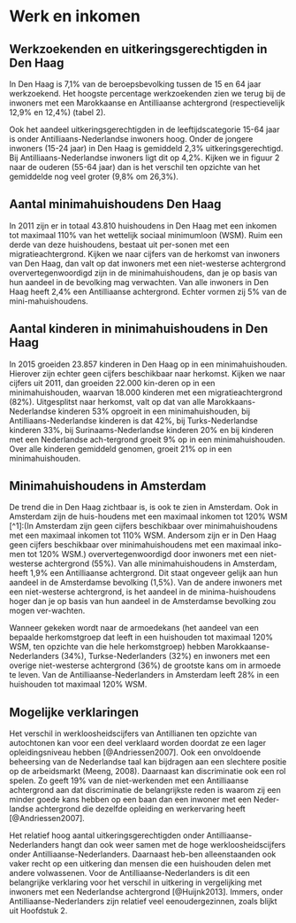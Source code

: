 # Werk en inkomen

## Werkzoekenden en uitkeringsgerechtigden in Den Haag   
In Den Haag is 7,1% van de beroepsbevolking tussen de 15 en 64 jaar werkzoekend. Het hoogste percentage werkzoekenden zien we terug bij de inwoners met een Marokkaanse en Antilliaanse achtergrond (respectievelijk 12,9% en 12,4%) (tabel 2).    

Ook het aandeel uitkeringsgerechtigden in de leeftijdscategorie 15-64 jaar is onder Antilliaans-Nederlandse inwoners hoog. Onder de jongere inwoners (15-24 jaar) in Den Haag is gemiddeld 2,3% uitkeringsgerechtigd. Bij Antilliaans-Nederlandse inwoners ligt dit op 4,2%. Kijken we in figuur 2 naar de ouderen (55-64 jaar) dan is het verschil ten opzichte van het gemiddelde nog veel groter (9,8% om 26,3%). 

## Aantal minimahuishoudens Den Haag   
In 2011 zijn er in totaal 43.810 huishoudens in Den Haag met een inkomen tot maximaal 110% van het wettelijk sociaal minimumloon (WSM). Ruim een derde van deze huishoudens, bestaat uit per-sonen met een migratieachtergrond. Kijken we naar cijfers van de herkomst van inwoners van Den Haag, dan valt op dat inwoners met een niet-westerse achtergrond oververtegenwoordigd zijn in de minimahuishoudens, dan je op basis van hun aandeel in de bevolking mag verwachten. Van alle inwoners in Den Haag heeft 2,4% een Antilliaanse achtergrond. Echter vormen zij 5% van de mini-mahuishoudens.   

## Aantal kinderen in minimahuishoudens in Den Haag   
In 2015 groeiden 23.857 kinderen in Den Haag op in een minimahuishouden. Hierover zijn echter geen cijfers beschikbaar naar herkomst. Kijken we naar cijfers uit 2011, dan groeiden 22.000 kin-deren op in een minimahuishouden, waarvan 18.000 kinderen met een migratieachtergrond (82%). Uitgesplitst naar herkomst, valt op dat van alle Marokkaans-Nederlandse kinderen 53% opgroeit in een minimahuishouden, bij Antilliaans-Nederlandse kinderen is dat 42%, bij Turks-Nederlandse kinderen 33%, bij Surinaams-Nederlandse kinderen 20% en bij kinderen met een Nederlandse ach-tergrond groeit 9% op in een minimahuishouden. Over alle kinderen gemiddeld genomen, groeit 21% op in een minimahuishouden.    

## Minimahuishoudens in Amsterdam   
De trend die in Den Haag zichtbaar is, is ook te zien in Amsterdam. Ook in Amsterdam zijn de huis-houdens met een maximaal inkomen tot 120% WSM [^1]:(In Amsterdam zijn geen cijfers beschikbaar over minimahuishoudens met een maximaal inkomen tot 110% WSM. Andersom zijn er in Den Haag geen cijfers beschikbaar over minimahuishoudens met een maximaal inko-men tot 120% WSM.)     oververtegenwoordigd door inwoners met een niet-westerse achtergrond (55%). Van alle minimahuishoudens in Amsterdam, heeft 1,9% een Antilliaanse achtergrond. Dit staat ongeveer gelijk aan hun aandeel in de Amsterdamse bevolking (1,5%). Van de andere inwoners met een niet-westerse achtergrond, is het aandeel in de minima-huishoudens hoger dan je op basis van hun aandeel in de Amsterdamse bevolking zou mogen ver-wachten.    

Wanneer gekeken wordt naar de armoedekans (het aandeel van een bepaalde herkomstgroep dat leeft in een huishouden tot maximaal 120% WSM, ten opzichte van die hele herkomstgroep) hebben Marokkaanse-Nederlanders (34%), Turkse-Nederlanders (32%) en inwoners met een overige niet-westerse achtergrond (36%) de grootste kans om in armoede te leven. Van de Antilliaanse-Nederlanders in Amsterdam leeft 28% in een huishouden tot maximaal 120% WSM.

## Mogelijke verklaringen    
Het verschil in werkloosheidscijfers van Antillianen ten opzichte van autochtonen kan voor een deel verklaard worden doordat ze een lager opleidingsniveau hebben [@Andriessen2007]. Ook een onvoldoende beheersing van de Nederlandse taal kan bijdragen aan een slechtere positie op de arbeidsmarkt (Meeng, 2008). Daarnaast kan discriminatie ook een rol spelen. Zo geeft 19% van de niet-werkenden met een Antilliaanse achtergrond aan dat discriminatie de belangrijkste reden is waarom zij een minder goede kans hebben op een baan dan een inwoner met een Neder-landse achtergrond die dezelfde opleiding en werkervaring heeft [@Andriessen2007].   

Het relatief hoog aantal uitkeringsgerechtigden onder Antilliaanse-Nederlanders hangt dan ook weer samen met de hoge werkloosheidscijfers onder Antilliaanse-Nederlanders. Daarnaast heb-ben alleenstaanden ook vaker recht op een uitkering dan mensen die een huishouden delen met andere volwassenen. Voor de Antilliaanse-Nederlanders is dit een belangrijke verklaring voor het verschil in uitkering in vergelijking met inwoners met een Nederlandse achtergrond [@Huijnk2013]. Immers, onder Antilliaanse-Nederlanders zijn relatief veel eenoudergezinnen, zoals blijkt uit Hoofdstuk 2. 

